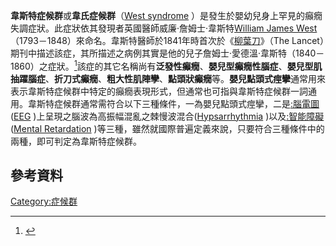 {{Infobox Disease
|Name  = 韋斯特症候群
|Image          = 
|Caption        = 
|DiseasesDB     = 6788
|ICD10       = {{ICD10|G|40|4|g|40}}
|ICD9           = {{ICD9|345.6}}
|OMIM           = 308350
|MedlinePlus    = 
|eMedicineSubj  = neuro
|eMedicineTopic = 171
|MeshID         = D013036
|}}

''' 韋斯特症候群'''或'''韋氏症候群'''（[http://en.wikipedia.org/wiki/West_syndrome West syndrome] {{Wayback|url=http://en.wikipedia.org/wiki/West_syndrome |date=20111115163939 }}）是發生於嬰幼兒身上罕見的癲癇失調症狀。此症狀依其發現者英國醫師威廉·詹姆士·韋斯特[[William_James_West|William James West]]（1793－1848）來命名。韋斯特醫師於1841年時首次於《[[:柳葉刀_(雜誌)|柳葉刀]]》（The Lancet）期刊中描述該症，其所描述之病例其實是他的兒子詹姆士·愛德溫·韋斯特（1840－1860）之症狀。<ref>{{Cite web |url=http://www.whonamedit.com/synd.cfm/3217.html |title=存档副本 |accessdate=2011-11-22 |archive-date=2016-03-03 |archive-url=https://web.archive.org/web/20160303170654/http://www.whonamedit.com/synd.cfm/3217.html |dead-url=yes }}</ref>該症的其它名稱尚有'''泛發性癲癇'''、'''嬰兒型癲癇性腦症'''、'''嬰兒型肌抽躍腦症'''、'''折刀式癲癇'''、'''粗大性肌陣孿'''、'''點頭狀癲癇'''等。'''嬰兒點頭式痙攣'''通常用來表示韋斯特症候群中特定的癲癇表現形式，但通常也可指與韋斯特症候群一詞通用。韋斯特症候群通常需符合以下三種條件，一為嬰兒點頭式痙攣，二是[[:腦電圖|:腦電圖]]([http://en.wikipedia.org/wiki/EEG EEG] {{Wayback|url=http://en.wikipedia.org/wiki/EEG |date=20111124165704 }})上呈現之腦波為高振幅混亂之棘慢波混合([http://en.wikipedia.org/wiki/Hypsarrhythmia Hypsarrhythmia] {{Wayback|url=http://en.wikipedia.org/wiki/Hypsarrhythmia |date=20120331033237 }})以及[[:智能障礙|:智能障礙]]([http://en.wikipedia.org/wiki/Mental_retardation Mental Retardation] {{Wayback|url=http://en.wikipedia.org/wiki/Mental_retardation |date=20111106155841 }})等三種，雖然就國際普遍定義來說，只要符合三種條件中的兩種，即可判定為韋斯特症候群。

==參考資料==
{{Reflist}}

[[Category:症候群|Category:症候群]]